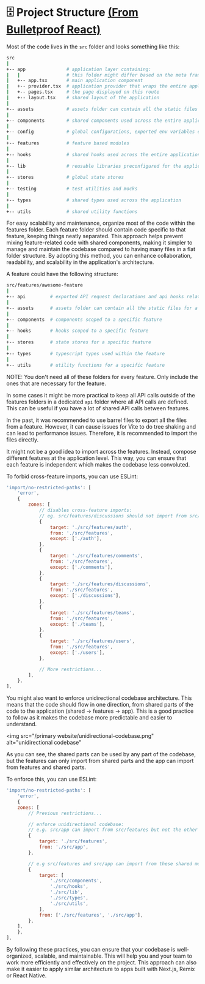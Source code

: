 # 🗄️ Project Structure [(From Bulletproof React)](https://github.com/alan2207/bulletproof-react/blob/master/docs/project-structure.md)

Most of the code lives in the `src` folder and looks something like this:

```sh
src
|
+-- app               # application layer containing:
|   |                 # this folder might differ based on the meta framework used
|   +-- app.tsx       # main application component
|   +-- provider.tsx  # application provider that wraps the entire application with different global providers - this might also differ based on meta framework used
|   +-- pages.tsx     # the page displayed on this route
|   +-- layout.tsx    # shared layout of the application
|
+-- assets            # assets folder can contain all the static files such as images, fonts, etc.
|
+-- components        # shared components used across the entire application
|
+-- config            # global configurations, exported env variables etc.
|
+-- features          # feature based modules
|
+-- hooks             # shared hooks used across the entire application
|
+-- lib               # reusable libraries preconfigured for the application
|
+-- stores            # global state stores
|
+-- testing           # test utilities and mocks
|
+-- types             # shared types used across the application
|
+-- utils             # shared utility functions
```

For easy scalability and maintenance, organize most of the code within the features folder. Each feature folder should contain code specific to that feature, keeping things neatly separated. This approach helps prevent mixing feature-related code with shared components, making it simpler to manage and maintain the codebase compared to having many files in a flat folder structure. By adopting this method, you can enhance collaboration, readability, and scalability in the application's architecture.

A feature could have the following structure:

```sh
src/features/awesome-feature
|
+-- api         # exported API request declarations and api hooks related to a specific feature
|
+-- assets      # assets folder can contain all the static files for a specific feature
|
+-- components  # components scoped to a specific feature
|
+-- hooks       # hooks scoped to a specific feature
|
+-- stores      # state stores for a specific feature
|
+-- types       # typescript types used within the feature
|
+-- utils       # utility functions for a specific feature
```

NOTE: You don't need all of these folders for every feature. Only include the ones that are necessary for the feature.

In some cases it might be more practical to keep all API calls outside of the features folders in a dedicated `api` folder where all API calls are defined. This can be useful if you have a lot of shared API calls between features.

In the past, it was recommended to use barrel files to export all the files from a feature. However, it can cause issues for Vite to do tree shaking and can lead to performance issues. Therefore, it is recommended to import the files directly.

It might not be a good idea to import across the features. Instead, compose different features at the application level. This way, you can ensure that each feature is independent which makes the codebase less convoluted.

To forbid cross-feature imports, you can use ESLint:

```js
'import/no-restricted-paths': [
    'error',
    {
        zones: [
            // disables cross-feature imports:
            // eg. src/features/discussions should not import from src/features/comments, etc.
            {
                target: './src/features/auth',
                from: './src/features',
                except: ['./auth'],
            },
            {
                target: './src/features/comments',
                from: './src/features',
                except: ['./comments'],
            },
            {
                target: './src/features/discussions',
                from: './src/features',
                except: ['./discussions'],
            },
            {
                target: './src/features/teams',
                from: './src/features',
                except: ['./teams'],
            },
            {
                target: './src/features/users',
                from: './src/features',
                except: ['./users'],
            },

            // More restrictions...
        ],
    },
],
```

You might also want to enforce unidirectional codebase architecture. This means that the code should flow in one direction, from shared parts of the code to the application (shared -> features -> app). This is a good practice to follow as it makes the codebase more predictable and easier to understand.

<img
  src="/primary website/unidirectional-codebase.png"
  alt="unidirectional codebase"
></img>

As you can see, the shared parts can be used by any part of the codebase, but the features can only import from shared parts and the app can import from features and shared parts.

To enforce this, you can use ESLint:

```js
'import/no-restricted-paths': [
    'error',
    {
    zones: [
        // Previous restrictions...

        // enforce unidirectional codebase:
        // e.g. src/app can import from src/features but not the other way around
        {
            target: './src/features',
            from: './src/app',
        },

        // e.g src/features and src/app can import from these shared modules but not the other way around
        {
            target: [
                './src/components',
                './src/hooks',
                './src/lib',
                './src/types',
                './src/utils',
            ],
            from: ['./src/features', './src/app'],
        },
    ],
    },
],
```

By following these practices, you can ensure that your codebase is well-organized, scalable, and maintainable. This will help you and your team to work more efficiently and effectively on the project.
This approach can also make it easier to apply similar architecture to apps built with Next.js, Remix or React Native.
